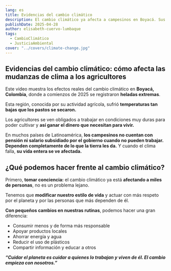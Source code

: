 ```yaml
---
lang: es
title: Evidencias del cambio climático
description: El cambio climático ya afecta a campesinos en Boyacá. Sus cultivos, ingresos y vidas dependen de un clima que está cambiando.
publishDate: 2025-04-28
author: elisabeth-cuervo-lumbaque
tags:
  - CambioClimático
  - JusticiaAmbiental
cover: "../covers/climate-change.jpg"
---
```



## Evidencias del cambio climático: cómo afecta las mudanzas de clima a los agricultores

Este video muestra los efectos reales del cambio climático en **Boyacá, Colombia**, donde a comienzos de 2025 se registraron **heladas extremas**.

Esta región, conocida por su actividad agrícola, sufrió **temperaturas tan bajas que los pastos se secaron.**

Los agricultores se ven obligados a trabajar en condiciones muy duras para poder cultivar y **así ganar el dinero que necesitan para vivir.**

En muchos países de Latinoamérica, **los campesinos no cuentan con pensión ni salario subsidiado por el gobierno cuando no pueden trabajar. Dependen completamente de lo que la tierra les da.** Y cuando el clima falla, **su vida entera se ve afectada.**

<SocialVideo />

## ¿Qué podemos hacer frente al cambio climático?

Primero, **tomar conciencia:** el cambio climático ya está **afectando a miles de personas**, no es un problema lejano.

Tenemos que **modificar nuestro estilo de vida** y actuar con más respeto por el planeta y por las personas que más dependen de él.

**Con pequeños cambios en nuestras rutinas**, podemos hacer una gran diferencia:

- Consumir menos y de forma más responsable
- Apoyar productos locales
- Ahorrar energía y agua
- Reducir el uso de plásticos
- Compartir información y educar a otros

**_“Cuidar el planeta es cuidar a quienes lo trabajan y viven de él. El cambio empieza con nosotros.”_**
